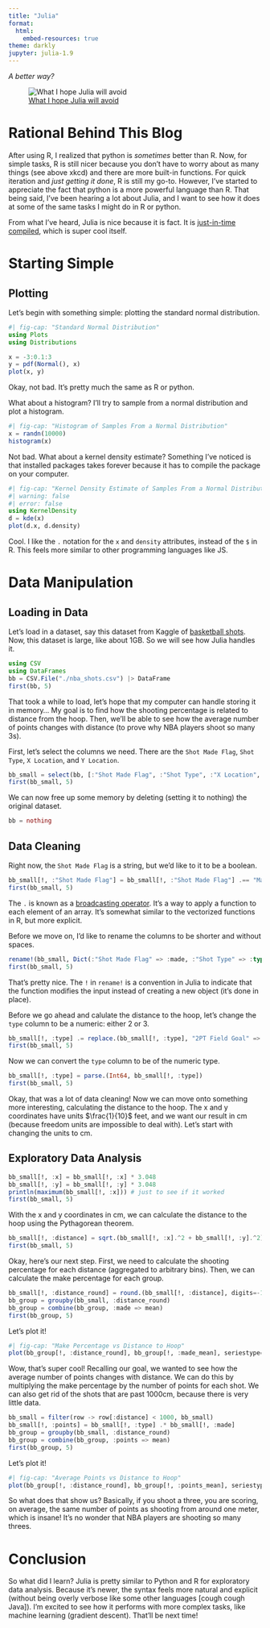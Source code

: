 ```yaml
---
title: "Julia"
format:
  html:
    embed-resources: true
theme: darkly
jupyter: julia-1.9
---
```


<script src="https://raw.githubusercontent.com/davidjbradshaw/iframe-resizer/master/js/iframeResizer.contentWindow.min.js"></script>

*A better way?*

![[What I hope Julia will avoid](https://xkcd.com/1987/)](https://imgs.xkcd.com/comics/python_environment.png)

# Rational Behind This Blog

After using R, I realized that python is *sometimes* better than R. Now, for simple tasks, R is still nicer because you don't have to worry about as many things (see above xkcd) and there are more built-in functions. For quick iteration and *just getting it done*, R is still my go-to. However, I've started to appreciate the fact that python is a more powerful language than R. That being said, I've been hearing a lot about Julia, and I want to see how it does at some of the same tasks I might do in R or python. 

From what I've heard, Julia is nice because it is fact. It is [just-in-time compiled](https://en.wikipedia.org/wiki/Just-in-time_compilation), which is super cool itself. 

# Starting Simple

## Plotting 

Let's begin with something simple: plotting the standard normal distribution. 

```julia
#| fig-cap: "Standard Normal Distribution"
using Plots
using Distributions

x = -3:0.1:3
y = pdf(Normal(), x)
plot(x, y)
```

Okay, not bad. It's pretty much the same as R or python. 

What about a histogram? I'll try to sample from a normal distribution and plot a histogram. 

```julia
#| fig-cap: "Histogram of Samples From a Normal Distribution"
x = randn(10000)
histogram(x)
```

Not bad. What about a kernel density estimate? Something I've noticed is that installed packages takes forever because it has to compile the package on your computer. 

```julia
#| fig-cap: "Kernel Density Estimate of Samples From a Normal Distribution"
#| warning: false
#| error: false
using KernelDensity
d = kde(x)
plot(d.x, d.density)
```

Cool. I like the `.` notation for the `x` and `density` attributes, instead of the `$` in R. This feels more similar to other programming languages like JS. 

# Data Manipulation

## Loading in Data

Let's load in a dataset, say this dataset from Kaggle of [basketball shots](https://www.kaggle.com/datasets/jiweikang/nba-shot-locations-1997-2020). Now, this dataset is large, like about 1GB. So we will see how Julia handles it. 

```julia
using CSV
using DataFrames
bb = CSV.File("./nba_shots.csv") |> DataFrame
first(bb, 5)
```

That took a while to load, let's hope that my computer can handle storing it in memory... My goal is to find how the shooting percentage is related to distance from the hoop. Then, we'll be able to see how the average number of points changes with distance (to prove why NBA players shoot so many 3s). 

First, let's select the columns we need. There are the `Shot Made Flag`, `Shot Type`, `X Location`, and `Y Location`. 

```julia
bb_small = select(bb, [:"Shot Made Flag", :"Shot Type", :"X Location", :"Y Location"])
first(bb_small, 5)
```

We can now free up some memory by deleting (setting it to nothing) the original dataset. 

```julia
bb = nothing
```

## Data Cleaning

Right now, the `Shot Made Flag` is a string, but we'd like to it to be a boolean. 

```julia
bb_small[!, :"Shot Made Flag"] = bb_small[!, :"Shot Made Flag"] .== "Made"
first(bb_small, 5)
```

The `.` is known as a [broadcasting operator](https://docs.julialang.org/en/v1/manual/arrays/#Broadcasting-1). It's a way to apply a function to each element of an array. It's somewhat similar to the vectorized functions in R, but more explicit.

Before we move on, I'd like to rename the columns to be shorter and without spaces. 

```julia
rename!(bb_small, Dict(:"Shot Made Flag" => :made, :"Shot Type" => :type, :"X Location" => :x, :"Y Location" => :y))
first(bb_small, 5)
```

That's pretty nice. The `!` in `rename!` is a convention in Julia to indicate that the function modifies the input instead of creating a new object (it's done in place).

Before we go ahead and calulate the distance to the hoop, let's change the `type` column to be a numeric: either 2 or 3. 

```julia
bb_small[!, :type] .= replace.(bb_small[!, :type], "2PT Field Goal" => 2, "3PT Field Goal" => 3)
first(bb_small, 5)
```

Now we can convert the `type` column to be of the numeric type. 

```julia
bb_small[!, :type] = parse.(Int64, bb_small[!, :type])
first(bb_small, 5)
```

Okay, that was a lot of data cleaning! Now we can move onto something more interesting, calculating the distance to the hoop. The x and y coordinates have units $\frac{1}{10}$ feet, and we want our result in cm (because freedom units are impossible to deal with). Let's start with changing the units to cm. 

## Exploratory Data Analysis

```julia
bb_small[!, :x] = bb_small[!, :x] * 3.048
bb_small[!, :y] = bb_small[!, :y] * 3.048
println(maximum(bb_small[!, :x])) # just to see if it worked
first(bb_small, 5)
```

With the x and y coordinates in cm, we can calculate the distance to the hoop using the Pythagorean theorem. 

```julia
bb_small[!, :distance] = sqrt.(bb_small[!, :x].^2 + bb_small[!, :y].^2)
first(bb_small, 5)
```

Okay, here's our next step. First, we need to calculate the shooting percentage for each distance (aggregated to arbitrary bins). Then, we can calculate the make percentage for each group. 

```julia
bb_small[!, :distance_round] = round.(bb_small[!, :distance], digits=-1) # rounding to the nearest dm (decimeter)
bb_group = groupby(bb_small, :distance_round)
bb_group = combine(bb_group, :made => mean)
first(bb_group, 5)
```

Let's plot it!

```julia
#| fig-cap: "Make Percentage vs Distance to Hoop"
plot(bb_group[!, :distance_round], bb_group[!, :made_mean], seriestype=:line)
```

Wow, that's super cool! Recalling our goal, we wanted to see how the average number of points changes with distance. We can do this by multiplying the make percentage by the number of points for each shot. We can also get rid of the shots that are past 1000cm, because there is very little data. 

```julia
bb_small = filter(row -> row[:distance] < 1000, bb_small)
bb_small[!, :points] = bb_small[!, :type] .* bb_small[!, :made]
bb_group = groupby(bb_small, :distance_round)
bb_group = combine(bb_group, :points => mean)
first(bb_group, 5)
```

Let's plot it!

```julia
#| fig-cap: "Average Points vs Distance to Hoop"
plot(bb_group[!, :distance_round], bb_group[!, :points_mean], seriestype=:line, xlabel="Distance to Hoop (cm)", ylabel="Average Points", title="Average Points vs Distance to Hoop")
```

So what does that show us? Basically, if you shoot a three, you are scoring, on average, the same number of points as shooting from around one meter, which is insane! It's no wonder that NBA players are shooting so many threes.


# Conclusion

So what did I learn? Julia is pretty similar to Python and R for exploratory data analysis. Because it's newer, the syntax feels more natural and explicit (without being overly verbose like some other languages [cough cough Java]). I'm excited to see how it performs with more complex tasks, like machine learning (gradient descent). That'll be next time!





<script>
x=document.querySelectorAll("a");
for(i=0;i<x.length;i++)
{
   x[i].setAttribute("target","_blank");
}
</script>